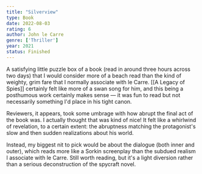 ```yaml
---
title: "Silverview"
type: Book
date: 2022-08-03
rating: 6
author: John le Carre
genre: ['Thriller']
year: 2021
status: Finished
---
```


A satisfying little puzzle box of a book (read in around three hours across two days) that I would consider more of a beach read than the kind of weighty, grim fare that I normally associate with le Carre. [[A Legacy of Spies]] certainly felt like more of a swan song for him, and this being a posthumous work certainly makes sense — it was fun to read but not necessarily something I'd place in his tight canon.

Reviewers, it appears, took some umbrage with how abrupt the final act of the book was. I actually thought that was kind of nice! It felt like a whirlwind of revelation, to a certain extent: the abruptness matching the protagonist's slow and then sudden realizations about his world. 

Instead, my biggest nit to pick would be about the dialogue (both inner and outer), which reads more like a Sorkin screenplay than the subdued realism I associate with le Carre. Still worth reading, but it's a light diversion rather than a serious deconstruction of the spycraft novel.

